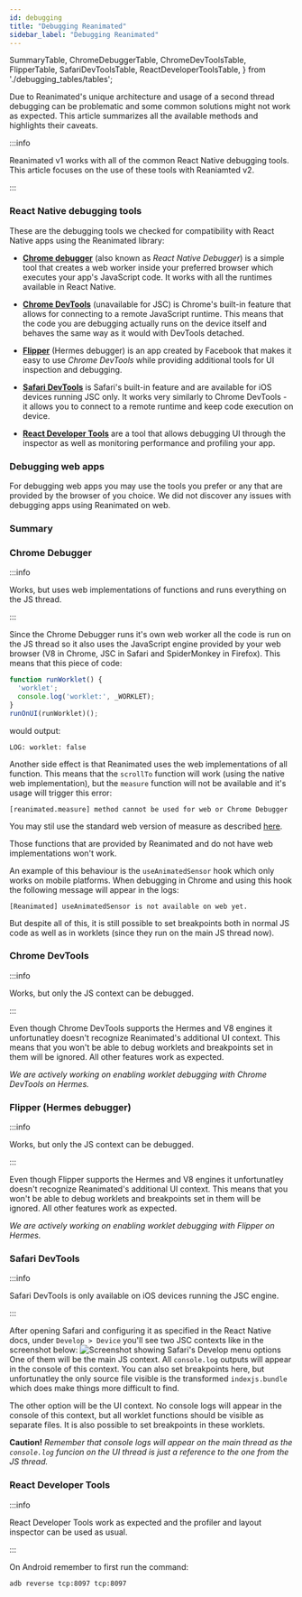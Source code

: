 ```yaml
---
id: debugging
title: "Debugging Reanimated"
sidebar_label: "Debugging Reanimated"
---
```


  SummaryTable,
  ChromeDebuggerTable,
  ChromeDevToolsTable,
  FlipperTable,
  SafariDevToolsTable,
  ReactDeveloperToolsTable,
} from './debugging_tables/tables';

Due to Reanimated's unique architecture and usage of a second thread debugging
can be problematic and some common solutions might not work as expected.
This article summarizes all the available methods and highlights their caveats.

:::info

Reanimated v1 works with all of the common React Native debugging tools. This
article focuses on the use of these tools with Reaniamted v2.

:::

### React Native debugging tools

These are the debugging tools we checked for compatibility with React Native
apps using the Reanimated library:

- [**Chrome debugger**](https://reactnative.dev/docs/debugging#chrome-developer-tools)
(also known as _React Native Debugger_) is a simple tool that creates a web
worker inside your preferred browser which executes your app's JavaScript code. It works
with all the runtimes available in React Native.

- [**Chrome DevTools**](https://reactnative.dev/docs/hermes#debugging-js-on-hermes-using-google-chromes-devtools)
(unavailable for JSC) is Chrome's built-in feature that allows for connecting to a
remote JavaScript runtime. This means that the code you are debugging actually
runs on the device itself and behaves the same way as it would with DevTools detached.

- [**Flipper**](https://fbflipper.com/) (Hermes debugger) is an app created by
Facebook that makes it easy to use _Chrome DevTools_ while providing additional tools for
UI inspection and debugging.

- [**Safari DevTools**](https://reactnative.dev/docs/debugging#safari-developer-tools)
is Safari's built-in feature and are available for iOS devices running JSC only. It works
very similarly to Chrome DevTools - it allows you to connect to a remote runtime
and keep code execution on device.

- [**React Developer Tools**](https://reactnative.dev/docs/debugging#react-developer-tools)
are a tool that allows debugging UI through the inspector as well as monitoring
performance and profiling your app.

### Debugging web apps

For debugging web apps you may use the tools you prefer or any that are provided
by the browser of you choice. We did not discover any issues with debugging
apps using Reanimated on web.

### Summary

<SummaryTable />

### Chrome Debugger

<ChromeDebuggerTable />

:::info

Works, but uses web implementations of functions and runs everything on the JS thread.

:::

Since the Chrome Debugger runs it's own web worker all the code is run on
the JS thread so it also uses the JavaScript engine provided by your web
browser (V8 in Chrome, JSC in Safari and SpiderMonkey in Firefox). This
means that this piece of code:

```js
function runWorklet() {
  'worklet';
  console.log('worklet:', _WORKLET);
}
runOnUI(runWorklet)();
```

would output:

```
LOG: worklet: false
```

Another side effect is that Reanimated uses the web implementations of all
function. This means that the `scrollTo` function will work
(using the native web implementation), but the `measure`
function will not be available and it's usage will trigger this error:

```
[reanimated.measure] method cannot be used for web or Chrome Debugger
```

You may stil use the standard web version of measure as described
[here]('https://docs.swmansion.com/react-native-reanimated/docs/api/nativeMethods/measure').

Those functions that are provided by Reanimated and do not have web
implementations won't work.

An example of this behaviour is the `useAnimatedSensor` hook
which only works on mobile platforms. When debugging in Chrome and using
this hook the following message will appear in the logs:

```
[Reanimated] useAnimatedSensor is not available on web yet.
```

But despite all of this, it is still possible to set breakpoints both in
normal JS code as well as in worklets (since they run on the main JS
thread now).

### Chrome DevTools

<ChromeDevToolsTable />

:::info

Works, but only the JS context can be debugged.

:::

Even though Chrome DevTools supports the Hermes and V8 engines it
unfortunatley doesn't recognize Reanimated's additional UI context. This
means that you won't be able to debug worklets and breakpoints set in them
will be ignored. All other features work as expected.

*We are actively working on enabling worklet debugging with Chrome DevTools on Hermes.*

### Flipper (Hermes debugger)

<FlipperTable />

:::info

Works, but only the JS context can be debugged.

:::

Even though Flipper supports the Hermes and V8 engines it
unfortunatley doesn't recognize Reanimated's additional UI context. This
means that you won't be able to debug worklets and breakpoints set in them
will be ignored. All other features work as expected.

*We are actively working on enabling worklet debugging with Flipper on Hermes.*

### Safari DevTools

<SafariDevToolsTable />

:::info

Safari DevTools is only available on iOS devices running the JSC engine.

:::

After opening Safari and configuring it as specified in the React Native
docs, under `Develop > Device` you'll see two JSC contexts
like in the screenshot below:
<img
  src="/react-native-reanimated/img/debugging/SafariJSCiOS.png"
  alt="Screenshot showing Safari's Develop menu options"
/>
One of them will be the main JS context. All `console.log`
outputs will appear in the console of this context. You can also set
breakpoints here, but unfortunatley the only source file visible is the
transformed `indexjs.bundle` which does make things more
difficult to find.

The other option will be the UI context. No console logs will appear in
the console of this context, but all worklet functions should be visible
as separate files. It is also possible to set breakpoints in these
worklets.

**Caution!**
*Remember that console logs will appear on the main thread as the
`console.log` funcion on the UI thread is just a reference to the one from
the JS thread.*

### React Developer Tools

<ReactDeveloperToolsTable />

:::info

React Developer Tools work as expected and the profiler and layout inspector can
be used as usual.

:::

On Android remember to first run the command:
```
adb reverse tcp:8097 tcp:8097
```